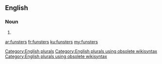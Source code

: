==English==

===Noun===
{{head|en}}

# {{plural of|funster}}

[[Category:English plurals]][[Category:English plurals using obsolete wikisyntax]][[Category:English plurals using obsolete wikisyntax]]

[[ar:funsters]]
[[fr:funsters]]
[[ku:funsters]]
[[my:funsters]]